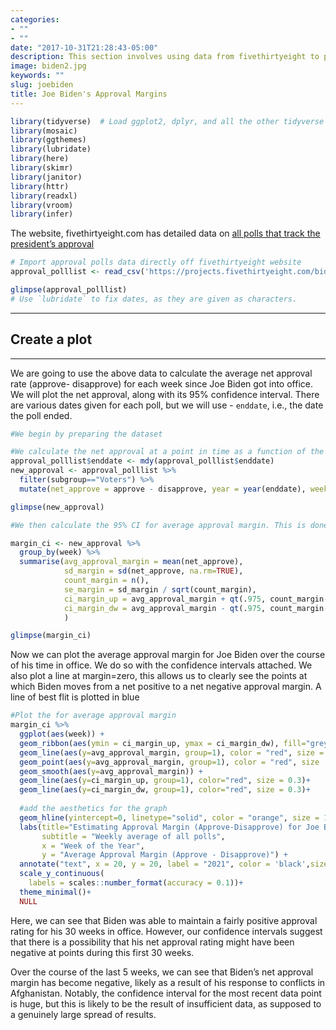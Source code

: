 ```yaml
---
categories:
- ""
- ""
date: "2017-10-31T21:28:43-05:00"
description: This section involves using data from fivethirtyeight to plot Joe Biden's net approval rating over time, since his first day in office. 
image: biden2.jpg
keywords: ""
slug: joebiden
title: Joe Biden's Approval Margins
---
```


```r
library(tidyverse)  # Load ggplot2, dplyr, and all the other tidyverse packages
library(mosaic)
library(ggthemes)
library(lubridate)
library(here)
library(skimr)
library(janitor)
library(httr)
library(readxl)
library(vroom)
library(infer)
```




The website, fivethirtyeight.com has detailed data on [all polls that track the president's approval ](https://projects.fivethirtyeight.com/biden-approval-ratings)

```r
# Import approval polls data directly off fivethirtyeight website
approval_polllist <- read_csv('https://projects.fivethirtyeight.com/biden-approval-data/approval_polllist.csv') 

glimpse(approval_polllist)
# Use `lubridate` to fix dates, as they are given as characters.
```


***
## Create a plot
***

We are going to use the above data to calculate the average net approval rate (approve- disapprove) for each week since Joe Biden got into office. We will plot the net approval, along with its 95% confidence interval. There are various dates given for each poll, but we will use - `enddate`, i.e., the date the poll ended.


```r
#We begin by preparing the dataset

#We calculate the net approval at a point in time as a function of the approval and the disapproval
approval_polllist$enddate <- mdy(approval_polllist$enddate)
new_approval <- approval_polllist %>% 
  filter(subgroup=="Voters") %>% 
  mutate(net_approve = approve - disapprove, year = year(enddate), week = week(enddate))

glimpse(new_approval)

```


```r

#We then calculate the 95% CI for average approval margin. This is done using the standard error which is also calculated below. 

margin_ci <- new_approval %>% 
  group_by(week) %>% 
  summarise(avg_approval_margin = mean(net_approve),
            sd_margin = sd(net_approve, na.rm=TRUE),
            count_margin = n(),
            se_margin = sd_margin / sqrt(count_margin),
            ci_margin_up = avg_approval_margin + qt(.975, count_margin-1)*se_margin ,
            ci_margin_dw = avg_approval_margin - qt(.975, count_margin-1)*se_margin
            )

glimpse(margin_ci)
```

Now we can plot the average approval margin for Joe Biden over the course of his time in office. We do so with the confidence intervals attached. We also plot a line at margin=zero, this allows us to clearly see the points at which Biden moves from a net positive to a net negative approval margin. A line of best flit is plotted in blue 

```r
#Plot the for average approval margin
margin_ci %>% 
  ggplot(aes(week)) +
  geom_ribbon(aes(ymin = ci_margin_up, ymax = ci_margin_dw), fill="grey", alpha = 0.5)+
  geom_line(aes(y=avg_approval_margin, group=1), color = "red", size = 0.3) +
  geom_point(aes(y=avg_approval_margin, group=1), color = "red", size  = 0.3) +
  geom_smooth(aes(y=avg_approval_margin)) +
  geom_line(aes(y=ci_margin_up, group=1), color="red", size = 0.3)+
  geom_line(aes(y=ci_margin_dw, group=1), color="red", size = 0.3)+
  
  #add the aesthetics for the graph
  geom_hline(yintercept=0, linetype="solid", color = "orange", size = 1)+
  labs(title="Estimating Approval Margin (Approve-Disapprove) for Joe Biden",
       subtitle = "Weekly average of all polls",
       x = "Week of the Year", 
       y = "Average Approval Margin (Approve - Disapprove)") +
  annotate("text", x = 20, y = 20, label = "2021", color = 'black',size = 3)+
  scale_y_continuous(
    labels = scales::number_format(accuracy = 0.1))+
  theme_minimal()+
  NULL

```

Here, we can see that Biden was able to maintain a fairly positive approval rating for his 30 weeks in office. However, our confidence intervals suggest that there is a possibility that his net approval rating might have been negative at points during this first 30 weeks. 

Over the course of the last 5 weeks, we can see that Biden's net approval margin has become negative, likely as a result of his response to conflicts in Afghanistan. Notably, the confidence interval for the most recent data point is huge, but this is likely to be the result of insufficient data, as supposed to a genuinely large spread of results. 



